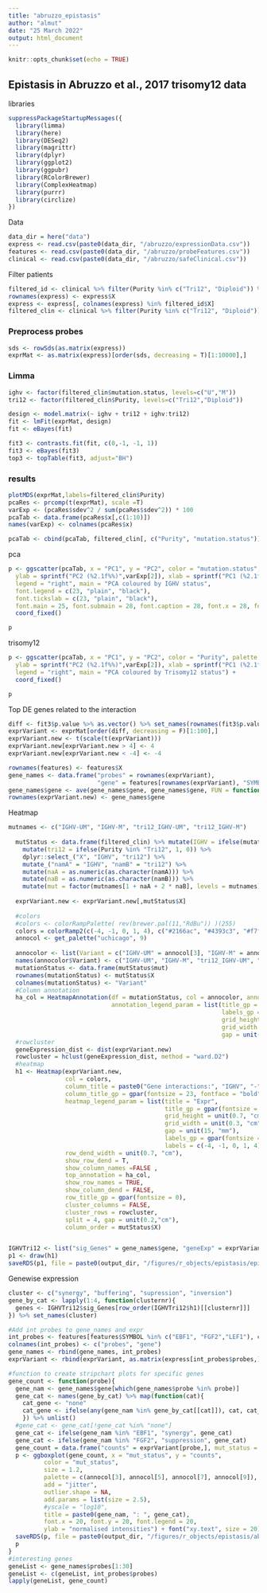 ```yaml
---
title: "abruzzo_epistasis"
author: "almut"
date: "25 March 2022"
output: html_document
---
```


```r
knitr::opts_chunk$set(echo = TRUE)
```

## Epistasis in Abruzzo et al., 2017 trisomy12 data

libraries
```r
suppressPackageStartupMessages({
  library(limma)
  library(here)
  library(DESeq2)
  library(magrittr)
  library(dplyr)
  library(ggplot2)
  library(ggpubr)
  library(RColorBrewer)
  library(ComplexHeatmap)
  library(purrr)
  library(circlize)
})
```

Data
```r
data_dir = here("data")
express <- read.csv(paste0(data_dir, "/abruzzo/expressionData.csv"))
features <- read.csv(paste0(data_dir, "/abruzzo/probeFeatures.csv"))
clinical <- read.csv(paste0(data_dir, "/abruzzo/safeClinical.csv"))


```

Filter patients
```r
filtered_id <- clinical %>% filter(Purity %in% c("Tri12", "Diploid")) %>% select(X)
rownames(express) <- express$X
express <- express[, colnames(express) %in% filtered_id$X]
filtered_clin <- clinical %>% filter(Purity %in% c("Tri12", "Diploid"))
```

### Preprocess probes
```r
sds <- rowSds(as.matrix(express))
exprMat <- as.matrix(express)[order(sds, decreasing = T)[1:10000],]
```



### Limma
```r
ighv <- factor(filtered_clin$mutation.status, levels=c("U","M"))
tri12 <- factor(filtered_clin$Purity, levels=c("Tri12","Diploid"))

design <- model.matrix(~ ighv + tri12 + ighv:tri12)
fit <- lmFit(exprMat, design)
fit <- eBayes(fit)

fit3 <- contrasts.fit(fit, c(0,-1, -1, 1))
fit3 <- eBayes(fit3)
top3 <- topTable(fit3, adjust="BH")
```

### results
```r
plotMDS(exprMat,labels=filtered_clin$Purity)
pcaRes <- prcomp(t(exprMat), scale =T)
varExp <- (pcaRes$sdev^2 / sum(pcaRes$sdev^2)) * 100
pcaTab <- data.frame(pcaRes$x[,c(1:10)])
names(varExp) <- colnames(pcaRes$x)

pcaTab <- cbind(pcaTab, filtered_clin[, c("Purity", "mutation.status")])


```

pca
```r
p <- ggscatter(pcaTab, x = "PC1", y = "PC2", color = "mutation.status", palette = "jco", size = 3,
  ylab = sprintf("PC2 (%2.1f%%)",varExp[2]), xlab = sprintf("PC1 (%2.1f%%)",varExp[1]), 
  legend = "right", main = "PCA coloured by IGHV status", 
  font.legend = c(23, "plain", "black"), 
  font.tickslab = c(23, "plain", "black"), 
  font.main = 25, font.submain = 28, font.caption = 28, font.x = 28, font.y= 28) + 
  coord_fixed()

p
```

trisomy12
```r

p <- ggscatter(pcaTab, x = "PC1", y = "PC2", color = "Purity", palette = "jco", size = 3, shape = "mutation.status",
  ylab = sprintf("PC2 (%2.1f%%)",varExp[2]), xlab = sprintf("PC1 (%2.1f%%)",varExp[1]), 
  legend = "right", main = "PCA coloured by Trisomy12 status") + 
  coord_fixed()

p
```

Top DE genes related to the interaction
```r
diff <- fit3$p.value %>% as.vector() %>% set_names(rownames(fit3$p.value))
exprVariant <- exprMat[order(diff, decreasing = F)[1:100],]
exprVariant.new <- t(scale(t(exprVariant)))
exprVariant.new[exprVariant.new > 4] <- 4
exprVariant.new[exprVariant.new < -4] <- -4

rownames(features) <- features$X
gene_names <- data.frame("probes" = rownames(exprVariant), 
                         "gene" = features[rownames(exprVariant), "SYMBOL"])
gene_names$gene <- ave(gene_names$gene, gene_names$gene, FUN = function(i) paste0(i, '_', seq_along(i)))
rownames(exprVariant.new) <- gene_names$gene
```


Heatmap
```r
mutnames <- c("IGHV-UM", "IGHV-M", "tri12_IGHV-UM", "tri12_IGHV-M")
  
  mutStatus <- data.frame(filtered_clin) %>% mutate(IGHV = ifelse(mutation.status %in% "M", 1, 0)) %>% 
    mutate(tri12 = ifelse(Purity %in% "Tri12", 1, 0)) %>% 
    dplyr::select_("X", "IGHV", "tri12") %>% 
    mutate_("namA" = "IGHV", "namB" = "tri12") %>% 
    mutate(naA = as.numeric(as.character(namA))) %>% 
    mutate(naB = as.numeric(as.character(namB))) %>% 
    mutate(mut = factor(mutnames[1 + naA + 2 * naB], levels = mutnames)) %>% arrange(mut)
  
  exprVariant.new <- exprVariant.new[,mutStatus$X]
  
  #colors
  #colors <- colorRampPalette( rev(brewer.pal(11,"RdBu")) )(255)
  colors = colorRamp2(c(-4, -1, 0, 1, 4), c("#2166ac", "#4393c3", "#f7f7f7", "#d6604d", "#b2182b"))
  annocol <- get_palette("uchicago", 9)
  
  annocolor <- list(Variant = c("IGHV-UM" = annocol[3], "IGHV-M" = annocol[5], "tri12_IGHV-UM" = annocol[7], "tri12_IGHV-M" = annocol[9]))
  names(annocolor$Variant) <- c("IGHV-UM", "IGHV-M", "tri12_IGHV-UM", "tri12_IGHV-M")
  mutationStatus <- data.frame(mutStatus$mut)
  rownames(mutationStatus) <- mutStatus$X
  colnames(mutationStatus) <- "Variant"
  #Column annotation
  ha_col = HeatmapAnnotation(df = mutationStatus, col = annocolor, annotation_height = unit(1.8, "cm"),
                             annotation_legend_param = list(title_gp = gpar(fontsize = 23), 
                                                            labels_gp = gpar(fontsize = 18),  
                                                            grid_height = unit(0.7, "cm"), 
                                                            grid_width = unit(0.3, "cm"), 
                                                            gap = unit(15, "mm")))
  #rowcluster
  geneExpression_dist <- dist(exprVariant.new)
  rowcluster = hclust(geneExpression_dist, method = "ward.D2")
  #heatmap
  h1 <- Heatmap(exprVariant.new, 
                col = colors,
                column_title = paste0("Gene interactions:", "IGHV", "-", "trisomy12"), 
                column_title_gp = gpar(fontsize = 23, fontface = "bold"), 
                heatmap_legend_param = list(title = "Expr", 
                                            title_gp = gpar(fontsize = 23), 
                                            grid_height = unit(0.7, "cm"), 
                                            grid_width = unit(0.3, "cm"), 
                                            gap = unit(15, "mm"), 
                                            labels_gp = gpar(fontsize = 18), 
                                            labels = c(-4, -1, 0, 1, 4)), 
                row_dend_width = unit(0.7, "cm"), 
                show_row_dend = T, 
                show_column_names =FALSE ,
                top_annotation = ha_col,
                show_row_names = TRUE, 
                show_column_dend = FALSE, 
                row_title_gp = gpar(fontsize = 0),
                cluster_columns = FALSE, 
                cluster_rows = rowcluster, 
                split = 4, gap = unit(0.2,"cm"), 
                column_order = mutStatus$X)


IGHVTri12 <- list("sig_Genes" = gene_names$gene, "geneExp" = exprVariant.new, "h1"= h1)
p1 <- draw(h1) 
saveRDS(p1, file = paste0(output_dir, "/figures/r_objects/epistasis/epistasis_heatmap_abruzzo.rds"))
```

Genewise expression
```r
cluster <- c("synergy", "buffering", "supression", "inversion")
gene_by_cat <- lapply(1:4, function(clusternr){
  genes <- IGHVTri12$sig_Genes[row_order(IGHVTri12$h1)[[clusternr]]]
}) %>% set_names(cluster)

#Add int probes to gene_names and expr
int_probes <- features[features$SYMBOL %in% c("EBF1", "FGF2","LEF1"), c("X", "SYMBOL")]
colnames(int_probes) <- c("probes", "gene")
gene_names <- rbind(gene_names, int_probes)
exprVariant <- rbind(exprVariant, as.matrix(express[int_probes$probes,]))

#function to create stripchart plots for specific genes
gene_count <- function(probe){
  gene_nam <- gene_names$gene[which(gene_names$probe %in% probe)]
  gene_cat <- names(gene_by_cat) %>% map(function(cat){
    cat_gene <- "none"
    cat_gene <- ifelse(any(gene_nam %in% gene_by_cat[[cat]]), cat, cat_gene) 
    }) %>% unlist()
  #gene_cat <- gene_cat[!gene_cat %in% "none"]
  gene_cat <- ifelse(gene_nam %in% "EBF1", "synergy", gene_cat)
  gene_cat <- ifelse(gene_nam %in% "FGF2", "suppression", gene_cat)
  gene_count = data.frame("counts" = exprVariant[probe,], mut_status = mutationStatus[colnames(exprVariant), "Variant"])
  p <- ggboxplot(gene_count, x = "mut_status", y = "counts",
          color = "mut_status",
          size = 1.2,
          palette = c(annocol[3], annocol[5], annocol[7], annocol[9]),
          add = "jitter",
          outlier.shape = NA,
          add.params = list(size = 2.5),
          #yscale = "log10",
          title = paste0(gene_nam, ": ", gene_cat),
          font.x = 20, font.y = 20, font.legend = 20, 
          ylab = "normalised intensities") + font("xy.text", size = 20) + font("title", size = 20, face = "bold")
  saveRDS(p, file = paste0(output_dir, "/figures/r_objects/epistasis/abruzzo/de_genes/", gene_nam, ".rds"))
  p
}
#interesting genes
geneList <- gene_names$probes[1:30]
geneList <- c(geneList, int_probes$probes)
lapply(geneList, gene_count)


```

